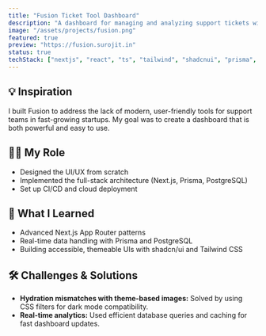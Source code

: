 ```yaml
---
title: "Fusion Ticket Tool Dashboard"
description: "A dashboard for managing and analyzing support tickets with real-time analytics."
image: "/assets/projects/fusion.png"
featured: true
preview: "https://fusion.surojit.in"
status: true
techStack: ["nextjs", "react", "ts", "tailwind", "shadcnui", "prisma", "pg"]
---
```


## 💡 Inspiration
I built Fusion to address the lack of modern, user-friendly tools for support teams in fast-growing startups. My goal was to create a dashboard that is both powerful and easy to use.

## 👨‍💻 My Role
- Designed the UI/UX from scratch
- Implemented the full-stack architecture (Next.js, Prisma, PostgreSQL)
- Set up CI/CD and cloud deployment

## 🧠 What I Learned
- Advanced Next.js App Router patterns
- Real-time data handling with Prisma and PostgreSQL
- Building accessible, themeable UIs with shadcn/ui and Tailwind CSS

## 🛠️ Challenges & Solutions
- **Hydration mismatches with theme-based images:** Solved by using CSS filters for dark mode compatibility.
- **Real-time analytics:** Used efficient database queries and caching for fast dashboard updates.